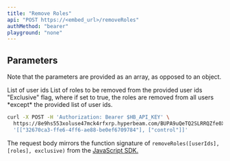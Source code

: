 ```yaml
---
title: "Remove Roles"
api: "POST https://<embed_url>/removeRoles"
authMethod: "bearer"
playground: "none"
---
```


## Parameters

Note that the parameters are provided as an array, as opposed to an object.

<ParamField body="0" type="string[]" required={true}>
  List of user ids
</ParamField>

<ParamField body="1" type="string[]" required={true}>
  List of roles to be removed from the provided user ids
</ParamField>

<ParamField body="2" type="bool" required={false} default={false}>
  "Exclusive" flag, where if set to true, the roles are removed from all users *except* the provided list of user ids.
</ParamField>

<RequestExample>

```bash cURL
curl -X POST -H 'Authorization: Bearer $HB_API_KEY' \
  https://8e9hs553xoluse47mck4rfxrp.hyperbeam.com/BUPA9uQeTQ2SLRRQZfe0Xg/removeRoles -d \
  '[["32670ca3-ffe6-4ff6-ae88-be0ef6709784"], ["control"]]'
```

</RequestExample>

The request body mirrors the function signature of `removeRoles([userIds], [roles], exclusive)` from the [JavaScript SDK.](/client-sdk/javascript)
